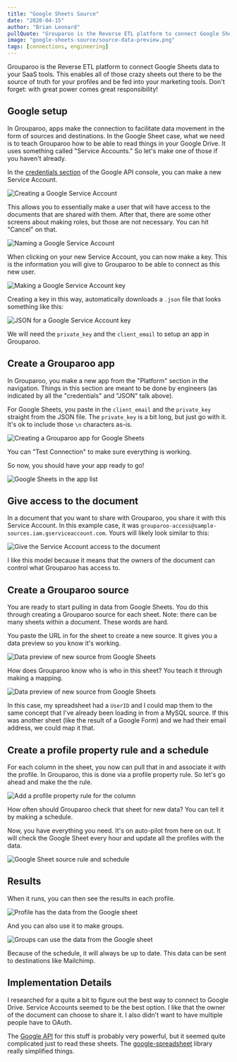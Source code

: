 ```yaml
---
title: "Google Sheets Source"
date: "2020-04-15"
author: "Brian Leonard"
pullQuote: "Grouparoo is the Reverse ETL platform to connect Google Sheets data to your SaaS tools"
image: "google-sheets-source/source-data-preview.png"
tags: [connections, engineering]
---
```


Grouparoo is the Reverse ETL platform to connect Google Sheets data to your SaaS tools. This enables all of those crazy sheets out there to be the source of truth for your profiles and be fed into your marketing tools. Don't forget: with great power comes great responsibility!

## Google setup

In Grouparoo, apps make the connection to facilitate data movement in the form of sources and destinations. In the Google Sheet case, what we need is to teach Grouparoo how to be able to read things in your Google Drive. It uses something called "Service Accounts." So let's make one of those if you haven't already.

In the [credentials section](https://console.developers.google.com/apis/credentials) of the Google API console, you can make a new Service Account.

<Image
  alt="Creating a Google Service Account"
  src="google-sheets-source/new-service-account.png"
  height={200}
  width={577}
/>

This allows you to essentially make a user that will have access to the documents that are shared with them. After that, there are some other screens about making roles, but those are not necessary. You can hit "Cancel" on that.

<Image
  alt="Naming a Google Service Account"
  src="google-sheets-source/create-service-account.png"
  height={300}
  width={457}
/>

When clicking on your new Service Account, you can now make a key. This is the information you will give to Grouparoo to be able to connect as this new user.

<Image
  alt="Making a Google Service Account key"
  src="google-sheets-source/service-account-key.png"
  height={300}
  width={459}
/>

Creating a key in this way, automatically downloads a `.json` file that looks something like this:

<Image
  alt="JSON for a Google Service Account key"
  src="google-sheets-source/service-account-key-data.png"
  height={200}
  width={639}
/>

We will need the `private_key` and the `client_email` to setup an app in Grouparoo.

## Create a Grouparoo app

In Grouparoo, you make a new app from the "Platform" section in the navigation. Things in this section are meant to be done by engineers (as indicated by all the "credentials" and "JSON" talk above).

For Google Sheets, you paste in the `client_email` and the `private_key` straight from the JSON file. The `private_key` is a bit long, but just go with it. It's ok to include those `\n` characters as-is.

<Image
  alt="Creating a Grouparoo app for Google Sheets"
  src="google-sheets-source/grouparoo-app.png"
  height={300}
  width={419}
/>

You can "Test Connection" to make sure everything is working.

So now, you should have your app ready to go!

<Image
  alt="Google Sheets in the app list"
  src="google-sheets-source/app-list.png"
  height={300}
  width={328}
/>

## Give access to the document

In a document that you want to share with Grouparoo, you share it with this Service Account. In this example case, it was `grouparoo-access@sample-sources.iam.gserviceaccount.com`. Yours will likely look similar to this:

<Image
  alt="Give the Service Account access to the document"
  src="google-sheets-source/add-user-to-access.png"
  height={400}
  width={332}
/>

I like this model because it means that the owners of the document can control what Grouparoo has access to.

## Create a Grouparoo source

You are ready to start pulling in data from Google Sheets. You do this through creating a Grouparoo source for each sheet. Note: there can be many sheets within a document. These words are hard.

You paste the URL in for the sheet to create a new source. It gives you a data preview so you know it's working.

<Image
  alt="Data preview of new source from Google Sheets"
  src="google-sheets-source/source-data-preview.png"
  height={400}
  width={482}
/>

How does Grouparoo know who is who in this sheet? You teach it through making a mapping.

<Image
  alt="Data preview of new source from Google Sheets"
  src="google-sheets-source/source-mapping.png"
  width={1000}
  height={397}
/>

In this case, my spreadsheet had a `UserID` and I could map them to the same concept that I've already been loading in from a MySQL source. If this was another sheet (like the result of a Google Form) and we had their email address, we could map it that.

## Create a profile property rule and a schedule

For each column in the sheet, you now can pull that in and associate it with the profile. In Grouparoo, this is done via a profile property rule. So let's go ahead and make the the rule.

<Image
  alt="Add a profile property rule for the column"
  src="google-sheets-source/profile-property-rule.png"
  height={400}
  width={500}
/>

How often should Grouparoo check that sheet for new data? You can tell it by making a schedule.

Now, you have everything you need. It's on auto-pilot from here on out. It will check the Google Sheet every hour and update all the profiles with the data.

<Image
  alt="Google Sheet source rule and schedule"
  src="google-sheets-source/source-rule-and-schedule.png"
  height={400}
  width={685}
/>

## Results

When it runs, you can then see the results in each profile.

<Image
  alt="Profile has the data from the Google sheet"
  src="google-sheets-source/profile.png"
  height={400}
  width={480}
/>

And you can also use it to make groups.

<Image
  alt="Groups can use the data from the Google sheet"
  src="google-sheets-source/group.png"
  height={400}
  width={665}
/>

Because of the schedule, it will always be up to date. This data can be sent to destinations like Mailchimp.

## Implementation Details

I researched for a quite a bit to figure out the best way to connect to Google Drive. Service Accounts seemed to be the best option. I like that the owner of the document can choose to share it. I also didn't want to have multiple people have to OAuth.

The [Google API](https://developers.google.com/sheets/api/quickstart/nodejs) for this stuff is probably very powerful, but it seemed quite complicated just to read these sheets. The [google-spreadsheet](https://github.com/theoephraim/node-google-spreadsheet) library really simplified things.
